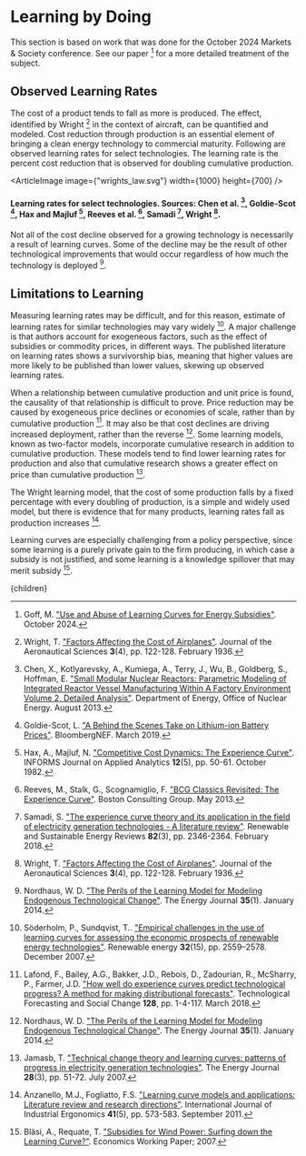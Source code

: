 


# Learning by Doing

This section is based on work that was done for the October 2024 Markets & Society conference. See our paper [^1] for a more detailed treatment of the subject.

## Observed Learning Rates

The cost of a product tends to fall as more is produced. The effect, identified by Wright [^22] in the context of aircraft, can be quantified and modeled. Cost reduction through production is an essential element of bringing a clean energy technology to commercial maturity. Following are observed learning rates for select technologies. The learning rate is the percent cost reduction that is observed for doubling cumulative production.

<ArticleImage image={"wrights_law.svg"} width={1000} height={700} />
#### Learning rates for select technologies. Sources: Chen et al. [^6], Goldie-Scot [^8], Hax and Majluf [^12], Reeves et al. [^19], Samadi [^20], Wright [^22].

Not all of the cost decline observed for a growing technology is necessarily a result of learning curves. Some of the decline may be the result of other technological improvements that would occur regardless of how much the technology is deployed [^17].

## Limitations to Learning

Measuring learning rates may be difficult, and for this reason, estimate of learning rates for similar technologies may vary widely [^2]. A major challenge is that authors account for exogeneous factors, such as the effect of subsidies or commodity prices, in different ways. The published literature on learning rates shows a survivorship bias, meaning that higher values are more likely to be published than lower values, skewing up observed learning rates.

When a relationship between cumulative production and unit price is found, the causality of that relationship is difficult to prove. Price reduction may be caused by exogeneous price declines or economies of scale, rather than by cumulative production [^4]. It may also be that cost declines are driving increased deployment, rather than the reverse [^17]. Some learning models, known as two-factor models, incorporate cumulative research in addition to cumulative production. These models tend to find lower learning rates for production and also that cumulative research shows a greater effect on price than cumulative production [^7].

The Wright learning model, that the cost of some production falls by a fixed percentage with every doubling of production, is a simple and widely used model, but there is evidence that for many products, learning rates fall as production increases [^9].

Learning curves are especially challenging from a policy perspective, since some learning is a purely private gain to the firm producing, in which case a subsidy is not justified, and some learning is a knowledge spillover that may merit subsidy [^10].



[^1]: Goff, M. ["Use and Abuse of Learning Curves for Energy Subsidies"](https://github.com/michael-k-goff/writings/raw/c19752f494cae1bceac228ce441abe48d38c85fc/Learning%20Curves.pdf). October 2024.

[^2]: Söderholm, P., Sundqvist, T.. ["Empirical challenges in the use of learning curves for assessing the economic prospects of renewable energy technologies"](https://doi.org/10.1016/j.renene.2006.12.007). Renewable energy **32**(15), pp. 2559–2578. December 2007.

[^3]: Sagar, A.D., Van der Zwaan, B. ["Technological innovation in the energy sector: R&D, deployment, and learning-by-doing"](https://doi.org/10.1016/j.enpol.2005.04.012). Energy policy **34**(17), pp. 2601-2608. November 2006.

[^4]: Lafond, F., Bailey, A.G., Bakker, J.D., Rebois, D., Zadourian, R., McSharry, P., Farmer, J.D. ["How well do experience curves predict technological progress? A method for making distributional forecasts"](https://doi.org/10.1016/j.techfore.2017.11.001). Technological Forecasting and Social Change **128**, pp. 1-4-117. March 2018.

[^5]: Nordhaus, W.D. ["The perils of the learning model for modeling endogenous technological change"](https://www.jstor.org/stable/24693815). The Energy Journal **35**(1), pp. 1-4. January 2014.

[^6]: Chen, X., Kotlyarevsky, A., Kumiega, A., Terry, J., Wu, B., Goldberg, S., Hoffman, E. ["Small Modular Nuclear Reactors: Parametric Modeling of Integrated Reactor Vessel Manufacturing Within A Factory Environment Volume 2, Detailed Analysis"](https://www.energy.gov/sites/prod/files/2016/01/f28/IIT-SMRIRVLearningvol2.pdf). Department of Energy, Office of Nuclear Energy. August 2013.

[^7]: Jamasb, T. ["Technical change theory and learning curves: patterns of progress in electricity generation technologies"](https://www.jstor.org/stable/41323109). The Energy Journal **28**(3), pp. 51-72. July 2007.

[^8]: Goldie-Scot, L. ["A Behind the Scenes Take on Lithium-ion Battery Prices"](https://about.bnef.com/blog/behind-scenes-take-lithium-ion-battery-prices/). BloombergNEF. March 2019.

[^9]: Anzanello, M.J., Fogliatto, F.S. ["Learning curve models and applications: Literature review and research directions"](https://doi.org/10.1016/j.ergon.2011.05.001). International Journal of Industrial Ergonomics **41**(5), pp. 573-583. September 2011.

[^10]: Bläsi, A., Requate, T. ["Subsidies for Wind Power: Surfing down the Learning Curve?"](https://www.researchgate.net/publication/23755295_Subsidies_for_Wind_Power_Surfing_down_the_Learning_Curve). Economics Working Paper; 2007.

[^12]: Hax, A., Majluf, N. ["Competitive Cost Dynamics: The Experience Curve"](https://pubsonline.informs.org/doi/abs/10.1287/inte.12.5.50). INFORMS Journal on Applied Analytics **12**(5), pp. 50-61. October 1982.

[^17]: Nordhaus, W. D. ["The Perils of the Learning Model for Modeling Endogenous Technological Change"](https://www.jstor.org/stable/24693815?seq=1). The Energy Journal **35**(1). January 2014.

[^19]: Reeves, M., Stalk, G., Scognamiglio, F. ["BCG Classics Revisited: The Experience Curve"](https://www.bcg.com/publications/2013/growth-business-unit-strategy-experience-curve-bcg-classics-revisited). Boston Consulting Group. May 2013.

[^20]: Samadi, S. ["The experience curve theory and its application in the field of electricity generation technologies - A literature review"](https://www.sciencedirect.com/science/article/abs/pii/S1364032117312224). Renewable and Sustainable Energy Reviews **82**(3), pp. 2346-2364. February 2018.

[^22]: Wright, T. ["Factors Affecting the Cost of Airplanes"](https://www.uvm.edu/pdodds/research/papers/others/1936/wright1936a.pdf). Journal of the Aeronautical Sciences **3**(4), pp. 122-128. February 1936.


  <Article 
    focusAreaUrl={focusAreaUrl} 
    hierarchy={hierarchy} 
    site={site}
  >
    {children}
  </Article>